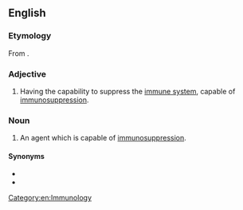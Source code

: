 ==English==

===Etymology===
From {{prefix|immuno|suppressive|lang=en}}.

===Adjective===
{{en-adj}}

# {{lb|en|pharmacology}} Having the capability to suppress the [[immune system]], capable of [[immunosuppression]].

===Noun===
{{en-noun}}

# {{lb|en|pharmacology}} An agent which is capable of [[immunosuppression]].

====Synonyms====
* {{l|en|immunosuppressor}}
* {{l|en|immunosuppressant}}

[[Category:en:Immunology]]